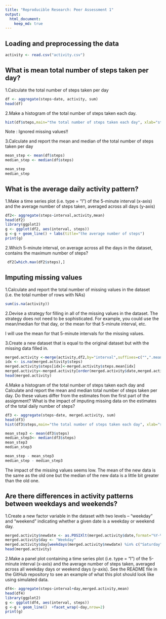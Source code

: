 ```yaml
---
title: "Reproducible Research: Peer Assessment 1"
output: 
  html_document:
    keep_md: true
---
```



## Loading and preprocessing the data

```r
activity <- read.csv("activity.csv")
```


## What is mean total number of steps taken per day?

1.Calculate the total number of steps taken per day

```r
df <- aggregate(steps~date, activity, sum)
head(df)
```


2.Make a histogram of the total number of steps taken each day.
```r
hist(df$steps,main="the total number of steps taken each day", xlab="steps", ylab="the number of dates",breaks=20)

```

Note : Ignored missing values!!

3.Calculate and report the mean and median of the total number of steps taken per day

```r
mean_step <- mean(df$steps)
median_step <- median(df$steps)

mean_step
median_step
```



## What is the average daily activity pattern?

1.Make a time series plot (i.e. type = "l") of the 5-minute interval (x-axis) and the average number of steps taken, averaged across all days (y-axis)

```r
df2<- aggregate(steps~interval,activity,mean)
head(df2)
library(ggplot2)
g <- ggplot(df2, aes(interval, steps))
g <-g + geom_line() + labs(title="the average number of steps")
print(g)
```

2.Which 5-minute interval, on average across all the days in the dataset, contains the maximum number of steps?

```r
 df2[which.max(df2$steps),]
```



## Imputing missing values

1.Calculate and report the total number of missing values in the dataset (i.e. the total number of rows with NAs)

```r
sum(is.na(activity))
```

2.Devise a strategy for filling in all of the missing values in the dataset. The strategy does not need to be sophisticated. For example, you could use the mean/median for that day, or the mean for that 5-minute interval, etc.

I will use the mean for that 5-minute intervals for the missing values.


3.Create a new dataset that is equal to the original dataset but with the missing data filled in.

```r
merged.activity <-merge(activity,df2,by="interval",suffixes=c("",".mean"))
idx <- is.na(merged.activity$steps)
merged.activity$steps[idx]<-merged.activity$steps.mean[idx]
merged.activity<-merged.activity[order(merged.activity$date,merged.activity$interval),]
head(merged.activity)

```

4.Make a histogram of the total number of steps taken each day and Calculate and report the mean and median total number of steps taken per day. Do these values differ from the estimates from the first part of the assignment? What is the impact of imputing missing data on the estimates of the total daily number of steps?

```r
df3 <- aggregate(steps~date, merged.activity, sum)
head(df3)
hist(df3$steps,main="the total number of steps taken each day", xlab="steps", ylab="the number of dates",breaks=20)

mean_step3 <- mean(df3$steps)
median_step3<- median(df3$steps)
mean_step3
median_step3

mean_step - mean_step3
median_step - median_step3

```

The impact of the missing values seems low. The mean of the new data is the same as the old one but the median of the new data is a little bit greater than the old one.


## Are there differences in activity patterns between weekdays and weekends?

1.Create a new factor variable in the dataset with two levels – “weekday” and “weekend” indicating whether a given date is a weekday or weekend day.

``` r
merged.activity$newdate <- as.POSIXlt(merged.activity$date,format="%Y-%m-%d")
merged.activity$day <- "Weekday"
merged.activity$day[weekdays(merged.activity$newdate) %in% c("Saturday","Sunday")] <-"Weekend"
head(merged.activity)
```


2.Make a panel plot containing a time series plot (i.e. type = "l") of the 5-minute interval (x-axis) and the average number of steps taken, averaged across all weekday days or weekend days (y-axis). See the README file in the GitHub repository to see an example of what this plot should look like using simulated data.

```r
df4<- aggregate(steps~interval+day,merged.activity,mean)
head(df4)
library(ggplot2)
g <- ggplot(df4, aes(interval, steps))
g <-g + geom_line()  +facet_wrap(~day,nrow=2)
print(g)
```